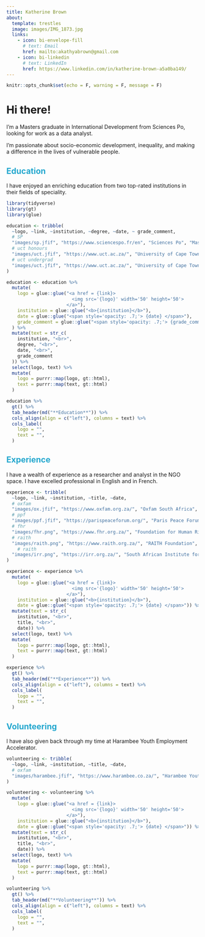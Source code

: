 ```yaml
---
title: Katherine Brown
about:
  template: trestles
  image: images/IMG_1873.jpg
  links:
    - icon: bi-envelope-fill
      # text: Email
      href: mailto:akathyabrown@gmail.com
    - icon: bi-linkedin
      # text: LinkedIn
      href: https://www.linkedin.com/in/katherine-brown-a5a0ba149/ 
---
```


```r
knitr::opts_chunk$set(echo = F, warning = F, message = F)
```


# Hi there!

I'm a Masters graduate in International Development from Sciences Po, looking for work as a data analyst.

I'm passionate about socio-economic development, inequality,  and making a difference in the lives of vulnerable people.

<h2 style="color:#23A7CE">Education</h2>

I have enjoyed an enriching education from two top-rated institutions in their fields of speciality.

```r
library(tidyverse)
library(gt)
library(glue)

education <- tribble(
  ~logo, ~link, ~institution, ~degree, ~date, ~ grade_comment,
  # SP
  "images/sp.jfif", "https://www.sciencespo.fr/en", "Sciences Po", "Master's degree, International Development", "2020-2022", "",
  # uct honours
  "images/uct.jfif", "https://www.uct.ac.za/", "University of Cape Town", "Honours degree, Social Science in Justice & Transformation", "2018", "<em>With distinction</em>",
  # uct undergrad
  "images/uct.jfif", "https://www.uct.ac.za/", "University of Cape Town", "Bachelor's degree, Arts in International Relations, Psychology and French Literature", "2015-2017", "<em>With distinction in French Literature</em>"
)

education <- education %>%
  mutate(
    logo = glue::glue("<a href = {link}>
                        <img src='{logo}' width='50' height='50'>
                      </a>"),
    institution = glue::glue("<b>{institution}</b>"),
    date = glue::glue("<span style='opacity: .7;'> {date} </span>"),
    grade_comment = glue::glue("<span style='opacity: .7;'> {grade_comment} </span>"),
  ) %>% 
  mutate(text = str_c(
    institution, "<br>",
    degree, "<br>",
    date, "<br>",
    grade_comment
  )) %>%
  select(logo, text) %>%
  mutate(
    logo = purrr::map(logo, gt::html),
    text = purrr::map(text, gt::html)
  )

education %>%
  gt() %>%
  tab_header(md("**Education**")) %>%
  cols_align(align = c("left"), columns = text) %>%
  cols_label(
    logo = "",
    text = "",
  )
```


<h2 style="color:#23A7CE">Experience</h2>

I have a wealth of experience as a researcher and analyst in the NGO space. I have excelled professional in English and in French.

```r

experience <- tribble(
  ~logo, ~link, ~institution, ~title, ~date,
  # oxfam
  "images/ox.jfif", "https://www.oxfam.org.za/", "Oxfam South Africa", "Research consultant", "2021 - Present",
  # ppf
  "images/ppf.jfif", "https://parispeaceforum.org/", "Paris Peace Forum", "Chargée du Programme des Bénévoles<br>Volunteer Programme Officer", "2018",
  # fhr
  "images/fhr.png", "https://www.fhr.org.za/", "Foundation for Human Rights", "Research consultant, following a role as Junior Researcher and an Internship", "Sept 2020 – Present",
  # raith
  "images/raith.png", "https://www.raith.org.za/", "RAITH Foundation", "Data Analysis Consultant", "Nov 2019 - Dec 2020",
    # raith
  "images/irr.png", "https://irr.org.za/", "South African Institute for Race Relations<br>& Centre for Risk Analysis", "Research Intern", "Feb 2019 - Jul 2019",
)

experience <- experience %>%
  mutate(
    logo = glue::glue("<a href = {link}>
                        <img src='{logo}' width='50' height='50'>
                      </a>"),
    institution = glue::glue("<b>{institution}</b>"),
    date = glue::glue("<span style='opacity: .7;'> {date} </span>")) %>%
  mutate(text = str_c(
    institution, "<br>",
    title, "<br>",
    date)) %>%
  select(logo, text) %>%
  mutate(
    logo = purrr::map(logo, gt::html),
    text = purrr::map(text, gt::html)
  )

experience %>%
  gt() %>%
  tab_header(md("**Experience**")) %>%
  cols_align(align = c("left"), columns = text) %>%
  cols_label(
    logo = "",
    text = "",
  )
```

<h2 style="color:#23A7CE">Volunteering</h2>

I have also given back through my time at Harambee Youth Employment Accelerator.

```r
volunteering <- tribble(
  ~logo, ~link, ~institution, ~title, ~date,
  # oxfam
  "images/harambee.jfif", "https://www.harambee.co.za/", "Harambee Youth Employment Accelerator", "Intern", "Jul-Aug 2017",
)

volunteering <- volunteering %>%
  mutate(
    logo = glue::glue("<a href = {link}>
                        <img src='{logo}' width='50' height='50'>
                      </a>"),
    institution = glue::glue("<b>{institution}</b>"),
    date = glue::glue("<span style='opacity: .7;'> {date} </span>")) %>%
  mutate(text = str_c(
    institution, "<br>",
    title, "<br>",
    date)) %>%
  select(logo, text) %>%
  mutate(
    logo = purrr::map(logo, gt::html),
    text = purrr::map(text, gt::html)
  )

volunteering %>%
  gt() %>%
  tab_header(md("**Volunteering**")) %>%
  cols_align(align = c("left"), columns = text) %>%
  cols_label(
    logo = "",
    text = "",
  )
```

